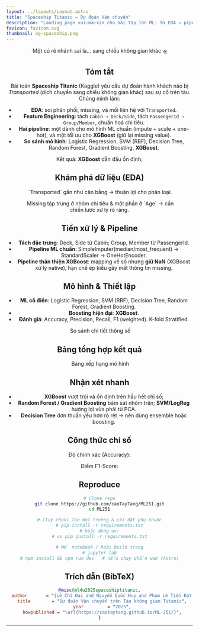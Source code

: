 ```yaml
---
layout: ../layouts/Layout.astro
title: "Spaceship Titanic — Dự đoán Vận chuyển"
description: "Landing page vui–mà–xịn cho bài tập lớn ML: từ EDA → pipeline → so sánh mô hình → kết quả."
favicon: favicon.svg
thumbnail: og-spaceship.png
---
```






<Header
  title={frontmatter.title}
  authors={[
    {
      name: "Lê Chí Đại",
      url: "mailto:dai.lechi@hcmut.edu.vn",
      institution: "ĐH Bách Khoa TPHCM",
    },
    {
      name: "Nguyễn Quốc Huy",
      url: "mailto:huy.nguyen2504@hcmut.edu.vn",
      institution: "ĐH Bách Khoa TPHCM",
    },
    {
      name: "Phạm Lê Tiến Đạt",
      url: "mailto:dat.pham2005@hcmut.edu.vn",
      institution: "ĐH Bách Khoa TPHCM",
    },
    {
      name: "Võ Văn Thịnh",
      url: "mailto:thinh.vovan@hcmut.edu.vn",
      institution: "ĐH Bách Khoa TPHCM",
    },
  ]}
  conference="Bài tập lớn - Môn Học Máy (ML4U)"
  links={[
    {
      name: "Báo cáo",
      url: "https://github.com/caoTayTang/ML251/raw/main/docs/SpaceshipTitanic_Report.pdf",
      icon: "ri:file-pdf-2-line",
    },
    {
      name: "Code",
      url: "https://github.com/caoTayTang/ML251",
      icon: "ri:github-line",
    },
    {
      name: "Dataset",
      url: "https://www.kaggle.com/competitions/spaceship-titanic",
      icon: "ri:database-2-line",
    },
  ]}
/>

<Figure>
  <Image slot="figure" source={heroBanner} altText="Minh hoạ con tàu Spaceship Titanic đang du hành vũ trụ." />
  <span slot="caption">Một cú rẽ nhánh sai là... sang chiều không gian khác 🛸</span>
</Figure>

<HighlightedSection>

## Tóm tắt

Bài toán **Spaceship Titanic** (Kaggle) yêu cầu dự đoán hành khách nào bị *Transported* (dịch chuyển sang chiều không gian khác) sau sự cố trên tàu. Chúng mình làm:

- **EDA**: soi phân phối, missing, và mối liên hệ với `Transported`.
- **Feature Engineering**: tách `Cabin → Deck/Side`, tách `PassengerId → Group/Member`, chuẩn hoá chi tiêu.
- **Hai pipeline**: một dành cho mô hình ML chuẩn (impute + scale + one-hot), và một tối ưu cho **XGBoost** (giữ lại missing value).
- **So sánh mô hình**: Logistic Regression, SVM (RBF), Decision Tree, Random Forest, Gradient Boosting, **XGBoost**.

Kết quả: **XGBoost** dẫn đầu ổn định;

</HighlightedSection>

## Khám phá dữ liệu (EDA)

<TwoColumns>
  <Figure slot="left">
    <Image slot="figure" source={edaTarget} altText="Biểu đồ phân phối biến mục tiêu Transported (True/False)." />
    <span slot="caption">`Transported` gần như cân bằng → thuận lợi cho phân loại.</span>
  </Figure>
  <Figure slot="right">
    <Image slot="figure" source={edaMissing} altText="Heatmap hiển thị tỉ lệ giá trị thiếu theo cột." />
    <span slot="caption">Missing tập trung ở nhóm chi tiêu & một phần ở `Age` → cần chiến lược xử lý rõ ràng.</span>
  </Figure>
</TwoColumns>

## Tiền xử lý & Pipeline

- **Tách đặc trưng**: Deck, Side từ Cabin; Group, Member từ PassengerId.
- **Pipeline ML chuẩn**: SimpleImputer(median/most_frequent) → StandardScaler → OneHotEncoder.
- **Pipeline thân thiện XGBoost**: mapping về số nhưng **giữ NaN** (XGBoost xử lý native), hạn chế ép kiểu gây mất thông tin missing.

## Mô hình & Thiết lập

- **ML cổ điển**: Logistic Regression, SVM (RBF), Decision Tree, Random Forest, Gradient Boosting.
- **Boosting hiện đại**: **XGBoost**.
- **Đánh giá**: Accuracy, Precision, Recall, F1 (weighted). K-fold Stratified.

<Figure>
  <Image slot="figure" source={modelLeaderboard} altText="Biểu đồ cột so sánh accuracy giữa các mô hình." />
  <span slot="caption">So sánh chi tiết thông số</span>

</Figure>

## Bảng tổng hợp kết quả


<Figure>
  <Image slot="figure" source={experiment} altText="." />
  <span slot="caption">Bảng xếp hạng mô hình</span>
</Figure>

<HighlightedSection>

## Nhận xét nhanh

- **XGBoost** vượt trội và ổn định trên hầu hết chỉ số;
- **Random Forest / Gradient Boosting** bám sát nhóm trên; **SVM/LogReg** hưởng lợi vừa phải từ PCA.
- **Decision Tree** đơn thuần yếu hơn rõ rệt → nên dùng ensemble hoặc boosting.

</HighlightedSection>

## Công thức chỉ số

Độ chính xác (Accuracy):
<LaTeX formula="\text{Accuracy} = \frac{TP + TN}{TP + TN + FP + FN}" />

Điểm F1-Score:
<LaTeX formula="F_1 = 2 \cdot \frac{\text{Precision} \cdot \text{Recall}}{\text{Precision} + \text{Recall}}" />

## Reproduce

```bash
# Clone repo
git clone https://github.com/caoTayTang/ML251.git
cd ML251

# (Tuỳ chọn) Tạo môi trường & cài đặt phụ thuộc
# pip install -r requirements.txt
# hoặc dùng uv:
# uv pip install -r requirements.txt

# Mở notebook / hoặc build trang
# jupyter lab
# npm install && npm run dev   # nếu chạy phần web (Astro)
```

## Trích dẫn (BibTeX)

```bibtex
@misc{ml4u2025spaceshiptitanic,
  author       = "{Lê Chí Đại and Nguyễn Quốc Huy and Phạm Lê Tiến Đạt and Võ Văn Thịnh}",
  title        = "Dự đoán Vận chuyển trên Tàu không gian Titanic",
  year         = "2025",
  howpublished = "\url{https://caotaytang.github.io/ML-251/}",
}
```

---
